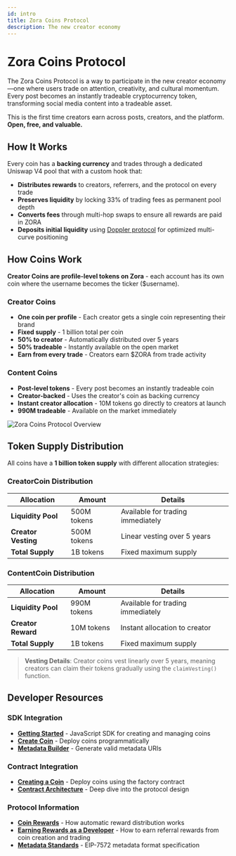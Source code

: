```yaml
---
id: intro
title: Zora Coins Protocol
description: The new creator economy
---
```


# Zora Coins Protocol

The Zora Coins Protocol is a way to participate in the new creator economy—one where users trade on attention, creativity, and cultural momentum. Every post becomes an instantly tradeable cryptocurrency token, transforming social media content into a tradeable asset.

This is the first time creators earn across posts, creators, and the platform. **Open, free, and valuable.**

## How It Works

Every coin has a **backing currency** and trades through a dedicated Uniswap V4 pool that with a custom hook that:
- **Distributes rewards** to creators, referrers, and the protocol on every trade
- **Preserves liquidity** by locking 33% of trading fees as permanent pool depth
- **Converts fees** through multi-hop swaps to ensure all rewards are paid in ZORA
- **Deposits initial liquidity** using [Doppler protocol](https://www.doppler.lol/) for optimized multi-curve positioning

## How Coins Work

**Creator Coins are profile-level tokens on Zora** - each account has its own coin where the username becomes the ticker ($username).

### Creator Coins
- **One coin per profile** - Each creator gets a single coin representing their brand
- **Fixed supply** - 1 billion total per coin
- **50% to creator** - Automatically distributed over 5 years  
- **50% tradeable** - Instantly available on the open market
- **Earn from every trade** - Creators earn $ZORA from trade activity

### Content Coins  
- **Post-level tokens** - Every post becomes an instantly tradeable coin
- **Creator-backed** - Uses the creator's coin as backing currency
- **Instant creator allocation** - 10M tokens go directly to creators at launch
- **990M tradeable** - Available on the market immediately

![Zora Coins Protocol Overview](/coins-overview.png)

## Token Supply Distribution

All coins have a **1 billion token supply** with different allocation strategies:

### CreatorCoin Distribution
| Allocation | Amount | Details |
|------------|--------|---------|
| **Liquidity Pool** | 500M tokens | Available for trading immediately |
| **Creator Vesting** | 500M tokens | Linear vesting over 5 years |
| **Total Supply** | 1B tokens | Fixed maximum supply |

### ContentCoin Distribution  
| Allocation | Amount | Details |
|------------|--------|---------|
| **Liquidity Pool** | 990M tokens | Available for trading immediately |
| **Creator Reward** | 10M tokens | Instant allocation to creator |
| **Total Supply** | 1B tokens | Fixed maximum supply |

> **Vesting Details**: Creator coins vest linearly over 5 years, meaning creators can claim their tokens gradually using the `claimVesting()` function.

## Developer Resources

### SDK Integration

- **[Getting Started](/coins/sdk)** - JavaScript SDK for creating and managing coins
- **[Create Coin](/coins/sdk/create-coin)** - Deploy coins programmatically
- **[Metadata Builder](/coins/sdk/metadata-builder)** - Generate valid metadata URIs

### Contract Integration

- **[Creating a Coin](/coins/contracts/creating-a-coin)** - Deploy coins using the factory contract
- **[Contract Architecture](/coins/contracts/architecture)** - Deep dive into the protocol design

### Protocol Information

- **[Coin Rewards](/coins/contracts/rewards)** - How automatic reward distribution works
- **[Earning Rewards as a Developer](/coins/contracts/earning-referral-rewards)** - How to earn referral rewards from coin creation and trading
- **[Metadata Standards](/coins/contracts/metadata)** - EIP-7572 metadata format specification
